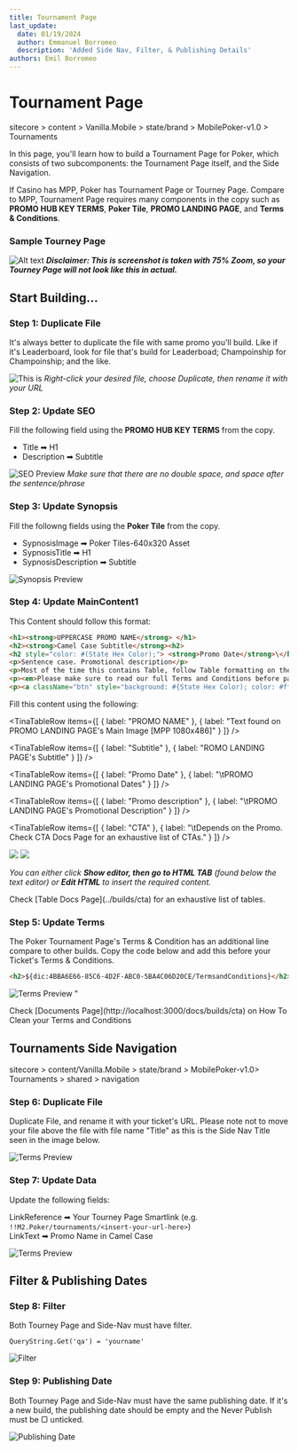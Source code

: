```yaml
---
title: Tournament Page
last_update:
  date: 01/19/2024
  author: Emmanuel Borromeo
  description: 'Added Side Nav, Filter, & Publishing Details'
authors: Emil Borromeo
---
```


# Tournament Page

<Admonition type="info" title="Sitecore Path">
  sitecore > content > Vanilla.Mobile > state/brand > MobilePoker-v1.0 > Tournaments
</Admonition>

In this page, you'll learn how to build a Tournament Page for Poker, which consists of two subcomponents: the Tournament Page itself, and the Side Navigation.

If Casino has MPP, Poker has Tournament Page or Tourney Page. Compare to MPP, Tournament Page requires many components in the copy such as **PROMO HUB KEY TERMS**, **Poker Tile**, **PROMO LANDING PAGE**, and **Terms & Conditions**.

### Sample Tourney Page

![Alt text](/img/builds/tourney-page/tourneypage.png)
***Disclaimer: This is screenshot is taken with 75% Zoom, so your Tourney Page will not look like this in actual.***

## Start Building...

### Step 1: Duplicate File

It's always better to duplicate the file with same promo you'll build. Like if it's Leaderboard, look for file that's build for Leaderboad; Champoinship for Champoinship; and the like.

![This is](/img/builds/tourney-page/sitecoretourney-0.png)
*Right-click your desired file, choose Duplicate, then rename it with your URL*

### Step 2: Update SEO

Fill the following field using the **PROMO HUB KEY TERMS** from the copy.

* Title ➡ H1
* Description ➡ Subtitle

![SEO Preview](/img/builds/tourney-page/sitecoretourney-2.png)
*Make sure that there are no double space, and space after the sentence/phrase*

### Step 3: Update Synopsis

Fill the followng fields using the **Poker Tile** from the copy.

* SypnosisImage ➡ Poker Tiles-640x320 Asset
* SypnosisTitle ➡ H1
* SypnosisDescription ➡ Subtitle

![Synopsis Preview](/img/builds/tourney-page/sitecoretourney-3.png)

### Step 4: Update MainContent1

This Content should follow this format:

```html
<h1><strong>UPPERCASE PROMO NAME</strong> </h1>
<h2><strong>Camel Case Subtitle</strong><h2>
<h2 style="color: #(State Hex Color);"> <strong>Promo Date</strong>\</h2>
<p>Sentence case. Promotional description</p>
<p>Most of the time this contains Table, follow Table formatting on the link provided below.</p>
<p><em>Please make sure to read our full Terms and Conditions before participating in this promotion.</em></p>
<p><a className="btn" style="background: #{State Hex Color); color: #ffffff;" href="{SmartLink}">{CTA}</a></p>
```

Fill this content using the following:

<TinaTable title="Required Fields">
  <TinaTableRow
    items={[
      { label: "Field", header: true },
      { label: "Value", header: true }
    ]}
  />

  <TinaTableRow
    items={[
      { label: "PROMO NAME" },
      { label: "Text found on PROMO LANDING PAGE's Main Image [MPP 1080x486]" }
    ]}
  />

  <TinaTableRow
    items={[
      { label: "Subtitle" },
      { label: "ROMO LANDING PAGE's Subtitle" }
    ]}
  />

  <TinaTableRow
    items={[
      { label: "Promo Date" },
      { label: "\tPROMO LANDING PAGE's Promotional Dates" }
    ]}
  />

  <TinaTableRow
    items={[
      { label: "Promo description" },
      { label: "\tPROMO LANDING PAGE's Promotional Description" }
    ]}
  />

  <TinaTableRow
    items={[
      { label: "CTA" },
      {
        label:
          "\tDepends on the Promo. Check CTA Docs Page for an exhaustive list of CTAs."
      }
    ]}
  />
</TinaTable>

<div className="sm:flex gap-2">
  <img className="sm:w-1/2 h-auto" src="/img/builds/tourney-page/sitecoretourney-4.png" />

  <img className="sm:w-1/2 h-auto" src="/img/builds/tourney-page/sitecoretourney-41.png" />
</div>

*You can either click **Show editor, then go to HTML TAB** (found below the text editor) or **Edit HTML** to insert the required content.*

<Admonition type="info" title="Info">
  Check [Table Docs Page](../builds/cta) for an exhaustive list of tables.
</Admonition>

### Step 5: Update Terms

The Poker Tournament Page's Terms & Condition has an additional line compare to other builds. Copy the code below and add this before your Ticket's Terms & Conditions.

```html
<h2>${dic:4BBA6E66-85C6-4D2F-ABC0-5BA4C06D20CE/TermsandConditions}</h2>
```

![Terms Preview "](/img/builds/tourney-page/sitecoretourney-5.png)

<Admonition type="info" title="Info">
  Check [Documents Page](http://localhost:3000/docs/builds/cta) on How To Clean your Terms and Conditions
</Admonition>

## Tournaments Side Navigation

<Admonition type="info" title="Sitecore path">
  sitecore > content/Vanilla.Mobile > state/brand > MobilePoker-v1.0> Tournaments > shared > navigation
</Admonition>

### Step 6: Duplicate File

Duplicate File, and rename it with your ticket's URL. Please note not to move your file above the file with file name "Title" as this is the Side Nav Title seen in the image below.

![Terms Preview ](/img/builds/tourney-page/sitecoretourney-6.png)

### Step 7: Update Data

Update the following fields:

LinkReference ➡ Your Tourney Page Smartlink (e.g. `!!M2.Poker/tournaments/<insert-your-url-here>`)\
LinkText ➡ Promo Name in Camel Case

![Terms Preview](/img/builds/tourney-page/sitecoretourney-61.png)

## Filter & Publishing Dates

### Step 8: Filter

Both Tourney Page and Side-Nav must have filter.

```
QueryString.Get('qa') = 'yourname'
```

![Filter](/img/builds/tourney-page/sitecoretourney-7.png)

### Step 9: Publishing Date

Both Tourney Page and Side-Nav must have the same publishing date. If it's a new build, the publishing date should be empty and the Never Publish must be ▢ unticked.

![Publishing Date](/img/builds/tourney-page/sitecoretourney-8.png)
